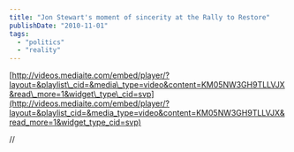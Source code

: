 ```yaml
---
title: "Jon Stewart's moment of sincerity at the Rally to Restore"
publishDate: "2010-11-01"
tags: 
  - "politics"
  - "reality"
---
```


[http://videos.mediaite.com/embed/player/?layout=&playlist\_cid=&media\_type=video&content=KM05NW3GH9TLLVJX&read\_more=1&widget\_type\_cid=svp](http://videos.mediaite.com/embed/player/?layout=&playlist_cid=&media_type=video&content=KM05NW3GH9TLLVJX&read_more=1&widget_type_cid=svp)

//

